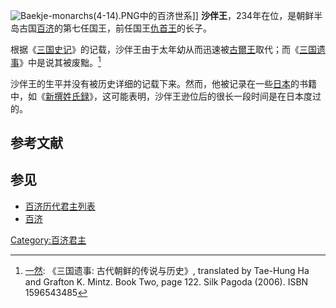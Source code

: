 {{Infobox Korean name
|hangul=사반왕, 사비왕, 사이왕
|hanja=沙伴王, 沙沸王, 沙伊王
|rr=Saban-wang, Sabi-wang, Sai-wang
|mr=Saban-wang, Sabi-wang, Sai-wang
}}
[[File:Baekje-monarchs(4-14).PNG|thumb]]中的百济世系]] 
'''沙伴王'''，234年在位，是朝鲜半岛古国[[百济|百济]]的第七任国王，前任国王[[仇首王|仇首王]]的长子。

根据《[[三国史记|三国史记]]》的记载，沙伴王由于太年幼从而迅速被[[古爾王|古爾王]]取代；而《[[三国遗事|三国遗事]]》中是说其被废黜。<ref>[[一然|一然]]: 《三国遗事: 古代朝鲜的传说与历史》, translated by Tae-Hung Ha and Grafton K. Mintz. Book Two, page 122. Silk Pagoda (2006). ISBN 1596543485</ref>

沙伴王的生平并没有被历史详细的记载下来。然而，他被记录在一些[[日本|日本]]的书籍中，如《[[新撰姓氏録|新撰姓氏録]]》，这可能表明，沙伴王逊位后的很长一段时间是在日本度过的。

==参考文献==
{{reflist}}

==参见==
*[[百济历代君主列表|百济历代君主列表]]
*[[百济|百济]]
{{start box}}
{{s-before|[[仇首王|仇首王]]}}
{{s-title|[[百濟|百濟]]國王|234年在位}}
{{s-after|[[古尔王|古尔王]]}}
{{end box}}
{{Baekje monarchs}}

[[Category:百济君主|Category:百济君主]]


{{Korea-bio-stub}}